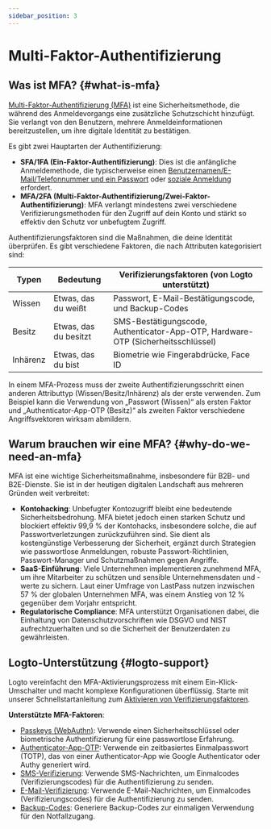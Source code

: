 ```yaml
---
sidebar_position: 3
---
```


# Multi-Faktor-Authentifizierung

## Was ist MFA? \{#what-is-mfa}

[Multi-Faktor-Authentifizierung (MFA)](https://auth.wiki/mfa) ist eine Sicherheitsmethode, die während des Anmeldevorgangs eine zusätzliche Schutzschicht hinzufügt. Sie verlangt von den Benutzern, mehrere Anmeldeinformationen bereitzustellen, um ihre digitale Identität zu bestätigen.

Es gibt zwei Hauptarten der Authentifizierung:

- **SFA/1FA (Ein-Faktor-Authentifizierung)**: Dies ist die anfängliche Anmeldemethode, die typischerweise einen [Benutzernamen/E-Mail/Telefonnummer und ein Passwort](/end-user-flows/sign-up-and-sign-in/sign-in) oder [soziale Anmeldung](/end-user-flows/sign-up-and-sign-in/social-sign-in) erfordert.
- **MFA/2FA (Multi-Faktor-Authentifizierung/Zwei-Faktor-Authentifizierung)**: MFA verlangt mindestens zwei verschiedene Verifizierungsmethoden für den Zugriff auf dein Konto und stärkt so effektiv den Schutz vor unbefugtem Zugriff.

Authentifizierungsfaktoren sind die Maßnahmen, die deine Identität überprüfen. Es gibt verschiedene Faktoren, die nach Attributen kategorisiert sind:

| Typen    | Bedeutung             | Verifizierungsfaktoren (von Logto unterstützt)                                   |
| -------- | --------------------- | -------------------------------------------------------------------------------- |
| Wissen   | Etwas, das du weißt   | Passwort, E-Mail-Bestätigungscode, und Backup-Codes                              |
| Besitz   | Etwas, das du besitzt | SMS-Bestätigungscode, Authenticator-App-OTP, Hardware-OTP (Sicherheitsschlüssel) |
| Inhärenz | Etwas, das du bist    | Biometrie wie Fingerabdrücke, Face ID                                            |

In einem MFA-Prozess muss der zweite Authentifizierungsschritt einen anderen Attributtyp (Wissen/Besitz/Inhärenz) als der erste verwenden. Zum Beispiel kann die Verwendung von „Passwort (Wissen)“ als ersten Faktor und „Authenticator-App-OTP (Besitz)“ als zweiten Faktor verschiedene Angriffsvektoren wirksam abmildern.

## Warum brauchen wir eine MFA? \{#why-do-we-need-an-mfa}

MFA ist eine wichtige Sicherheitsmaßnahme, insbesondere für B2B- und B2E-Dienste. Sie ist in der heutigen digitalen Landschaft aus mehreren Gründen weit verbreitet:

- **Kontohacking**: Unbefugter Kontozugriff bleibt eine bedeutende Sicherheitsbedrohung. MFA bietet jedoch einen starken Schutz und blockiert effektiv 99,9 % der Kontohacks, insbesondere solche, die auf Passwortverletzungen zurückzuführen sind. Sie dient als kostengünstige Verbesserung der Sicherheit, ergänzt durch Strategien wie passwortlose Anmeldungen, robuste Passwort-Richtlinien, Passwort-Manager und Schutzmaßnahmen gegen Angriffe.
- **SaaS-Einführung**: Viele Unternehmen implementieren zunehmend MFA, um ihre Mitarbeiter zu schützen und sensible Unternehmensdaten und -werte zu sichern. Laut einer Umfrage von LastPass nutzen inzwischen 57 % der globalen Unternehmen MFA, was einem Anstieg von 12 % gegenüber dem Vorjahr entspricht.
- **Regulatorische Compliance**: MFA unterstützt Organisationen dabei, die Einhaltung von Datenschutzvorschriften wie DSGVO und NIST aufrechtzuerhalten und so die Sicherheit der Benutzerdaten zu gewährleisten.

## Logto-Unterstützung \{#logto-support}

Logto vereinfacht den MFA-Aktivierungsprozess mit einem Ein-Klick-Umschalter und macht komplexe Konfigurationen überflüssig. Starte mit unserer Schnellstartanleitung zum [Aktivieren von Verifizierungsfaktoren](/end-user-flows/mfa/configure-mfa).

**Unterstützte MFA-Faktoren**:

- [Passkeys (WebAuthn)](/end-user-flows/mfa/webauthn): Verwende einen Sicherheitsschlüssel oder biometrische Authentifizierung für eine passwortlose Erfahrung.
- [Authenticator-App-OTP](/end-user-flows/mfa/authenticator-app-otp): Verwende ein zeitbasiertes Einmalpasswort (TOTP), das von einer Authenticator-App wie Google Authenticator oder Authy generiert wird.
- [SMS-Verifizierung](/end-user-flows/mfa/sms-mfa): Verwende SMS-Nachrichten, um Einmalcodes (Verifizierungscodes) für die Authentifizierung zu senden.
- [E-Mail-Verifizierung](/end-user-flows/mfa/email-mfa): Verwende E-Mail-Nachrichten, um Einmalcodes (Verifizierungscodes) für die Authentifizierung zu senden.
- [Backup-Codes](/end-user-flows/mfa/backup-codes): Generiere Backup-Codes zur einmaligen Verwendung für den Notfallzugang.
